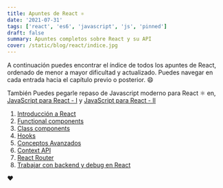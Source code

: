 ```yaml
---
title: Apuntes de React ⚛️
date: '2021-07-31'
tags: ['react', 'es6', 'javascript', 'js', 'pinned']
draft: false
summary: Apuntes completos sobre React y su API
cover: /static/blog/react/indice.jpg
---
```


A continuación puedes encontrar el índice de todos los apuntes de React, ordenado de menor a mayor dificultad y actualizado. Puedes navegar en cada entrada hacia el capítulo previo o posterior. 😄

También Puedes pegarle repaso de Javascript moderno para React ⚛️ en, <a href="/blog/javascript/js-react-uno" target="_blank" rel="noopener noreferrer">JavaScript para React - I</a> y <a href="/blog/javascript/js-react-dos" target="_blank" rel="noopener noreferrer">JavaScript para React - II</a>

1. <a href="/blog/react/intro" target="_blank" rel="noopener noreferrer">
     Introducción a React
   </a>
2. <a href="/blog/react/functional-components" target="_blank" rel="noopener noreferrer">
     Functional components
   </a>
3. <a href="/blog/react/class-components" target="_blank" rel="noopener noreferrer">
     Class components
   </a>
4. <a href="/blog/react/hooks" target="_blank" rel="noopener noreferrer">
     Hooks
   </a>
5. <a href="/blog/react/conceptos-avanzados" target="_blank" rel="noopener noreferrer">
     Conceptos Avanzados
   </a>
6. <a href="/blog/react/context-api" target="_blank" rel="noopener noreferrer">
     Context API
   </a>
7. <a href="/blog/react/router" target="_blank" rel="noopener noreferrer">
     React Router
   </a>
8. <a href="/blog/react/backend" target="_blank" rel="noopener noreferrer">
     Trabajar con backend y debug en React
   </a>

❤️
